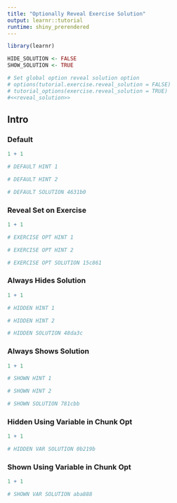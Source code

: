 ```yaml
---
title: "Optionally Reveal Exercise Solution"
output: learnr::tutorial
runtime: shiny_prerendered
---
```


```r
library(learnr)

HIDE_SOLUTION <- FALSE
SHOW_SOLUTION <- TRUE

# Set global option reveal solution option
# options(tutorial.exercise.reveal_solution = FALSE)
# tutorial_options(exercise.reveal_solution = TRUE)
#<<reveal_solution>>
```

## Intro

### Default

```r
1 + 1
```

```r
# DEFAULT HINT 1
```

```r
# DEFAULT HINT 2
```

```r
# DEFAULT SOLUTION 4631b0
```

### Reveal Set on Exercise

```r
1 + 1
```

```r
# EXERCISE OPT HINT 1
```

```r
# EXERCISE OPT HINT 2
```

```r
# EXERCISE OPT SOLUTION 15c861
```

### Always Hides Solution

```r
1 + 1
```

```r
# HIDDEN HINT 1
```

```r
# HIDDEN HINT 2
```

```r
# HIDDEN SOLUTION 48da3c
```

### Always Shows Solution

```r
1 + 1
```

```r
# SHOWN HINT 1
```

```r
# SHOWN HINT 2
```

```r
# SHOWN SOLUTION 781cbb
```

### Hidden Using Variable in Chunk Opt

```r
1 + 1
```

```r
# HIDDEN VAR SOLUTION 0b219b
```

### Shown Using Variable in Chunk Opt

```r
1 + 1
```

```r
# SHOWN VAR SOLUTION aba888
```
